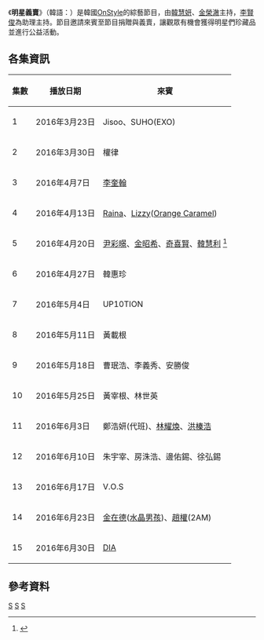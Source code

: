 {{多個問題|
{{Notability Unreferenced |time=2017-02-17T18:54:25+00:00}}
{{citation style|time=2017-02-07T12:34:33+00:00}}
{{refimprove|time=2017-02-07T12:34:33+00:00}}
}}
{{電視節目信息框
|名稱       = 明星義賣
|原名       = {{lang|kor|}} 
|圖片       = [[File:Star_Charity.jpg|280px]]
|圖說       = 
|類型       = [[綜藝節目|綜藝節目]]、[[真人秀|真人秀]]
|主持       =  [[韓慧妍|韓慧妍]]、[[金榮澈|金榮澈]]
|地區       = {{KOR}}
|語言       = [[韓語|韓語]]
|製片人     = 
|developer  =
|每集長     = 約分鐘
|電視臺     = [[OnStyle|OnStyle]]
|視頻制式   = [[1080i|1080i]] ([[HDTV|HDTV]])
|音頻制式   = [[立體聲|立體聲]]
|首播國家   = {{KOR}}
|集數       = 15集
|開始       = {{start date|2016|3|23}}
|結束       =  {{end date|2016|6|30}}
|官方網站   = 
|tv_com_id  = 
|related    = 	
|}}

《'''明星義賣'''》（韓語：）是韓國[[OnStyle|OnStyle]]的綜藝節目，由[[韓慧妍|韓慧妍]]、[[金榮澈|金榮澈]]主持，[[李賢俊|李賢俊]]為助理主持。節目邀請來賓至節目捐贈與義賣，讓觀眾有機會獲得明星們珍藏品並進行公益活動。

==各集資訊==
{| class="wikitable"
|- 
!集數!!播放日期!!來賓
|-
|1||2016年3月23日||Jisoo、SUHO(EXO)
|-
|2||2016年3月30日||權律
|-
|3||2016年4月7日||[[李奎翰|李奎翰]]
|-
|4||2016年4月13日||[[Raina|Raina]]、[[Lizzy|Lizzy]]([[Orange_Caramel|Orange Caramel]])
|-
|5||2016年4月20日||[[尹彩暻|尹彩暻]]、[[金昭希|金昭希]]、[[奇喜賢|奇喜賢]]、[[韓慧利|韓慧利]] <ref>{{cite web|url=http://www.allthatstar.com/tw/view.php?action=5211&postID=233746|title=《Produce 101》奇喜賢韓慧利等出演綜藝 今晚V app直播|publisher=|access-date=2017-02-07|archive-url=https://web.archive.org/web/20170301011312/http://www.allthatstar.com/tw/view.php?action=5211&postID=233746|archive-date=2017-03-01|dead-url=yes}}</ref>
|-
|6||2016年4月27日||韓惠珍
|-
|7||2016年5月4日||UP10TION
|-
|8||2016年5月11日||黃載根
|-
|9||2016年5月18日||曹珉浩、李義秀、安勝俊
|-
|10||2016年5月25日||黃宰根、林世英
|-
|11||2016年6月3日||鄭浩妍(代班)、[[林耀煥|林耀煥]]、[[洪榛浩|洪榛浩]]
|-
|12||2016年6月10日||朱宇宰、房洙浩、邊佑錫、徐弘錫
|-
|13||2016年6月17日||V.O.S
|-
|14||2016年6月23日||[[金在德|金在德]]([[水晶男孩|水晶男孩]])、[[趙權|趙權]](2AM)
|-
|15||2016年6月30日||[[DIA|DIA]]
|}

==參考資料==
{{Reflist}}



[[Category:OnStyle|S]]
[[Category:韓國電視節目|S]]
[[Category:韓國綜藝節目|S]]